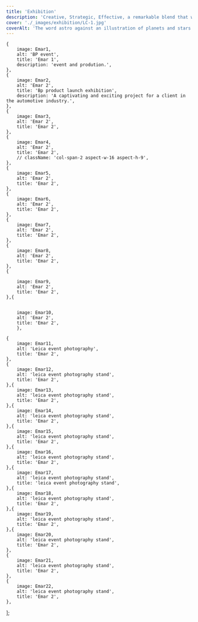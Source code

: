 ```yaml
---
title: 'Exhibition'
description: 'Creative, Strategic, Effective, a remarkable blend that will take your image to the next level.'
cover: './_images/exhibition/LC-1.jpg'
coverAlt: 'The word astro against an illustration of planets and stars.'
---
```




    {
        image: Emar1,
        alt: 'BP event',
        title: 'Emar 1',
        description: 'event and prodution.',
    },
    {
        image: Emar2,
        alt: 'Emar 2',
        title: 'Bp product launch exhibition',
        description: 'A captivating and exciting project for a client in the automotive industry.',
    },
    {
        image: Emar3,
        alt: 'Emar 2',
        title: 'Emar 2',
    },
    {
        image: Emar4,
        alt: 'Emar 2',
        title: 'Emar 2',
        // className: 'col-span-2 aspect-w-16 aspect-h-9',
    },
    {
        image: Emar5,
        alt: 'Emar 2',
        title: 'Emar 2',
    },
    {
        image: Emar6,
        alt: 'Emar 2',
        title: 'Emar 2',
    },
    {
        image: Emar7,
        alt: 'Emar 2',
        title: 'Emar 2',
    },
    {
        image: Emar8,
        alt: 'Emar 2',
        title: 'Emar 2',
    },
    {

        image: Emar9,
        alt: 'Emar 2',
        title: 'Emar 2',
    },{


        image: Emar10,
        alt: 'Emar 2',
        title: 'Emar 2',
        },

    {
        image: Emar11,
        alt: 'Leica event photography',
        title: 'Emar 2',
    },
    {
        image: Emar12,
        alt: 'leica event photography stand',
        title: 'Emar 2',
    },{
        image: Emar13,
        alt: 'leica event photography stand',
        title: 'Emar 2',
    },{
        image: Emar14,
        alt: 'leica event photography stand',
        title: 'Emar 2',
    },{
        image: Emar15,
        alt: 'leica event photography stand',
        title: 'Emar 2',
    },{
        image: Emar16,
        alt: 'leica event photography stand',
        title: 'Emar 2',
    },{
        image: Emar17,
        alt: 'leica event photography stand',
        title: 'leica event photography stand',
    },{
        image: Emar18,
        alt: 'leica event photography stand',
        title: 'Emar 2',
    },{
        image: Emar19,
        alt: 'leica event photography stand',
        title: 'Emar 2',
    },{
        image: Emar20,
        alt: 'leica event photography stand',
        title: 'Emar 2',
    },
    {
        image: Emar21,
        alt: 'leica event photography stand',
        title: 'Emar 2',
    },
    {
        image: Emar22,
        alt: 'leica event photography stand',
        title: 'Emar 2',
    },

];

<ImageGallery images={data} />
